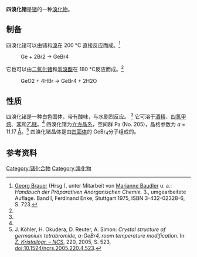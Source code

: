 {{Chembox
| ImageFile   = GeBr4.png
| OtherNames=四溴甲锗烷
|Section3={{Chembox Structure
| CrystalStruct= [[立方晶系|立方晶系]]
| SpaceGroup = Pa{{overline|3}} (No. 205)
| LattConst_a= 11.17 [[埃格斯特朗|Å]]
}}
| Section1={{Chembox Identifiers
| CAS              = 13450-92-5
| EC-number        = 236-612-1
| ECHA-ID          = 100.033.270
| PubChem          = 26011
| SMILES=Br[Ge](Br)(Br)Br
}}
|Section2={{Chembox Properties
| Appearance     = 有酸味<ref name="Alfa">{{Alfa|40219|Datum=18. Januar 2014|Name=Germanium(IV) bromide}}</ref>的白色固体<ref name="Sigma">{{Sigma-Aldrich|Aldrich|381365|Datum=16. Mai 2017|Name=Germanium(IV) bromide }}</ref>
| Ge=1|Br=4
| Density           = 3.13 g·cm<sup>−3</sup> (25 °C)<ref name="Sigma" />
| MeltingPt     = 26.1 [[摄氏度|°C]]<ref name="Sigma" />
| BoilingPt       = 186.5 °C<ref name="Sigma" />
| Solubility      = 反应<ref name="Alfa" />
| SolubleOther= 溶于乙醇，四氯化碳，苯和乙醚 <ref name="brauer" />
}}
| Section8={{Chembox Related
| OtherAnions=[[四氟化锗|四氟化锗]]<br />[[四氯化锗|四氯化锗]]<br />[[四碘化锗|四碘化锗]]
| OtherCations=[[四溴化碳|四溴化碳]]<br />[[四溴化硅|四溴化硅]]
}}
}}

'''四溴化锗'''是[[锗|锗]]的一种[[溴化物|溴化物]]。

== 制备 ==
四溴化锗可以由锗和[[溴|溴]]在 200 °C 直接反应而成。<ref name="brauer">[[Georg_Brauer|Georg Brauer]] (Hrsg.), unter Mitarbeit von [[Marianne_Baudler|Marianne Baudler]] u. a.: ''Handbuch der Präparativen Anorganischen Chemie.'' 3., umgearbeitete Auflage. Band I, Ferdinand Enke, Stuttgart 1975, ISBN 3-432-02328-6, S. 723.<!-- ev. Band II oder falsche Seitenzahl --></ref>
:<chem>Ge + 2Br2 -> GeBr4</chem>
它也可以由[[二氧化锗|二氧化锗]]和[[氢溴酸|氢溴酸]]在 180 °C反应而成。<ref name="brauer" />
:<chem>GeO2 + 4HBr -> GeBr4 + 2H2O</chem>

== 性质 ==
四溴化锗是一种白色固体，带有酸味，与水剧烈反应。 <ref name="Alfa" /> 它可溶于[[酒精|酒精]]、[[四氯甲烷|四氯甲烷]]、[[苯|苯]]和[[乙醚|乙醚]]。<ref name="brauer" /> 四溴化锗为[[立方晶系|立方晶系]]，空间群 Pa{{overline|3}} (No. 205)，晶格参数为 ''a'' = 11.17 [[埃格斯特朗|Å]]。<ref>J. Köhler, H. Okudera, D. Reuter, A. Simon: ''Crystal structure of germanium tetrabromide, a-GeBr4, room temperature modification.'' In: ''[[Z._Kristallogr._–_NCS|Z. Kristallogr. – NCS]]'', 220, 2005, S. 523, [[doi:10.1524/ncrs.2005.220.4.523|doi:10.1524/ncrs.2005.220.4.523]].</ref> 四溴化锗晶体是由[[四面体|四面体]]的 GeBr<sub>4</sub>分子组成的。

== 参考资料 ==
<references />

{{锗化合物}}
{{溴化物}}

[[Category:锗化合物|Category:锗化合物]]
[[Category:溴化物|Category:溴化物]]